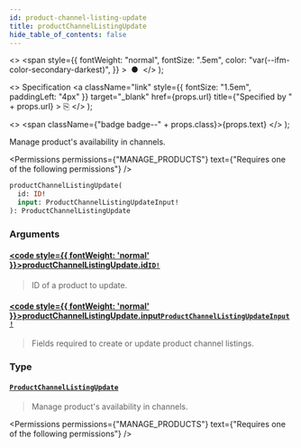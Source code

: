 ```yaml
---
id: product-channel-listing-update
title: productChannelListingUpdate
hide_table_of_contents: false
---
```


  <>
    <span
      style={{
        fontWeight: "normal",
        fontSize: ".5em",
        color: "var(--ifm-color-secondary-darkest)",
      }}
    >
      &nbsp;●&nbsp;
    </span>
  </>
);

  <>
    Specification
    <a
      className="link"
      style={{ fontSize: "1.5em", paddingLeft: "4px" }}
      target="\_blank"
      href={props.url}
      title={"Specified by " + props.url}
    >
      ⎘
    </a>
  </>
);

  <>
    <span className={"badge badge--" + props.class}>{props.text}</span>
  </>
);

Manage product's availability in channels.

<Permissions
  permissions={"MANAGE_PRODUCTS"}
  text={"Requires one of the following permissions"}
/>

```graphql
productChannelListingUpdate(
  id: ID!
  input: ProductChannelListingUpdateInput!
): ProductChannelListingUpdate
```

### Arguments

#### [<code style={{ fontWeight: 'normal' }}>productChannelListingUpdate.<b>id</b></code>](#)<Bullet />[`ID!`](../../../api-reference/miscellaneous/scalars/id) <Badge class="secondary" text="non-null"/> <Badge class="secondary" text="scalar"/>

> ID of a product to update.

#### [<code style={{ fontWeight: 'normal' }}>productChannelListingUpdate.<b>input</b></code>](#)<Bullet />[`ProductChannelListingUpdateInput!`](../../../api-reference/products/inputs/product-channel-listing-update-input) <Badge class="secondary" text="non-null"/> <Badge class="secondary" text="input"/>

> Fields required to create or update product channel listings.

### Type

#### [`ProductChannelListingUpdate`](../../../api-reference/products/objects/product-channel-listing-update) <Badge class="secondary" text="object"/>

> Manage product's availability in channels.

<Permissions
  permissions={"MANAGE_PRODUCTS"}
  text={"Requires one of the following permissions"}
/>

>

